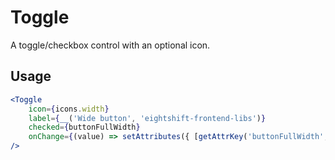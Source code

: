 
<Meta of={ComponentData} name='About' />

# Toggle

A toggle/checkbox control with an optional icon.

## Usage

```jsx
<Toggle
	icon={icons.width}
	label={__('Wide button', 'eightshift-frontend-libs')}
	checked={buttonFullWidth}
	onChange={(value) => setAttributes({ [getAttrKey('buttonFullWidth', attributes, manifest)]: value })}
/>
```
